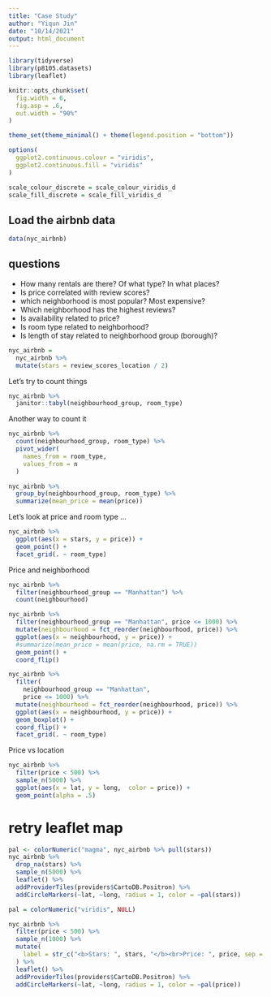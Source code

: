 ```yaml
---
title: "Case Study"
author: "Yiqun Jin"
date: "10/14/2021"
output: html_document
---
```

```r
library(tidyverse)
library(p8105.datasets)
library(leaflet)

knitr::opts_chunk$set(
  fig.width = 6,
  fig.asp = .6,
  out.width = "90%"
)

theme_set(theme_minimal() + theme(legend.position = "bottom"))

options(
  ggplot2.continuous.colour = "viridis",
  ggplot2.continuous.fill = "viridis"
)

scale_colour_discrete = scale_colour_viridis_d
scale_fill_discrete = scale_fill_viridis_d
```

## Load the airbnb data

```r
data(nyc_airbnb)
```
## questions

 * How many rentals are there? Of what type? In what places?
 * Is price correlated with review scores?
 * which neighborhood is most popular? Most expensive?
 * Which neighborhood has the highest reviews?
 * Is availability related to price?
 * Is room type related to neighborhood?
 * Is length of stay related to neighborhood group (borough)?

```r
nyc_airbnb = 
  nyc_airbnb %>% 
  mutate(stars = review_scores_location / 2)
```

Let's try to count things

```r
nyc_airbnb %>% 
  janitor::tabyl(neighbourhood_group, room_type)
```

Another way to count it

```r
nyc_airbnb %>% 
  count(neighbourhood_group, room_type) %>% 
  pivot_wider(
    names_from = room_type,
    values_from = n
  )
```

```r
nyc_airbnb %>% 
  group_by(neighbourhood_group, room_type) %>% 
  summarize(mean_price = mean(price))
```

Let's look at price and room type ...

```r
nyc_airbnb %>% 
  ggplot(aes(x = stars, y = price)) +
  geom_point() +
  facet_grid(. ~ room_type)
```

Price and neighborhood

```r
nyc_airbnb %>% 
  filter(neighbourhood_group == "Manhattan") %>% 
  count(neighbourhood)

nyc_airbnb %>% 
  filter(neighbourhood_group == "Manhattan", price <= 1000) %>% 
  mutate(neighbourhood = fct_reorder(neighbourhood, price)) %>% 
  ggplot(aes(x = neighbourhood, y = price)) +
  #summarize(mean_price = mean(price, na.rm = TRUE))
  geom_point() +
  coord_flip()
```
```r
nyc_airbnb %>% 
  filter(
    neighbourhood_group == "Manhattan",
    price <= 1000) %>% 
  mutate(neighbourhood = fct_reorder(neighbourhood, price)) %>% 
  ggplot(aes(x = neighbourhood, y = price)) + 
  geom_boxplot() + 
  coord_flip() + 
  facet_grid(. ~ room_type)
```


Price vs location

```r
nyc_airbnb %>% 
  filter(price < 500) %>% 
  sample_n(5000) %>% 
  ggplot(aes(x = lat, y = long,  color = price)) +
  geom_point(alpha = .5)
```

# retry leaflet map


```r
pal <- colorNumeric("magma", nyc_airbnb %>% pull(stars))
nyc_airbnb %>% 
  drop_na(stars) %>% 
  sample_n(5000) %>% 
  leaflet() %>% 
  addProviderTiles(providers$CartoDB.Positron) %>% 
  addCircleMarkers(~lat, ~long, radius = 1, color = ~pal(stars))
```

```r
pal = colorNumeric("viridis", NULL)

nyc_airbnb %>% 
  filter(price < 500) %>% 
  sample_n(1000) %>% 
  mutate(
    label = str_c("<b>Stars: ", stars, "</b><br>Price: ", price, sep = "")
  ) %>% 
  leaflet() %>% 
  addProviderTiles(providers$CartoDB.Positron) %>% 
  addCircleMarkers(~lat, ~long, radius = 1, color = ~pal(price))
```

